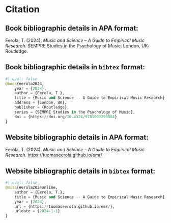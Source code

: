 
# Citation

## Book bibliographic details in APA format:

::: {.callout-note}
Eerola, T. (2024). _Music and Science – A Guide to Empirical Music Research_. SEMPRE Studies in the Psychology of Music. London, UK: Routledge.
:::

## Book bibliographic details in `bibtex` format:

```python
#| eval: false
@book{eerola2024,
	year = {2024},
	author = {Eerola, T.},
	title = {Music and Science -- A Guide to Empirical Music Research},
	address = {London, UK},
	publisher = {Routledge},
	series = {SEMPRE Studies in the Psychology of Music},
	doi = {https://doi.org/10.4324/9781003293804}
}
```

## Website bibliographic details in APA format:

::: {.callout-note}
Eerola, T. (2024). _Music and Science – A Guide to Empirical Music Research_. [https://tuomaseerola.github.io/emr/](https://tuomaseerola.github.io/emr/)
:::

## Website bibliographic details in `bibtex` format:

```python
#| eval: false
@misc{eerola2024online,
	author = {Eerola, T.},
	title = {Music and Science -- A Guide to Empirical Music Research},
	year = {2024},
	url = {https://tuomaseerola.github.io/emr/},
    urldate = {2024-1-1}
}
```
